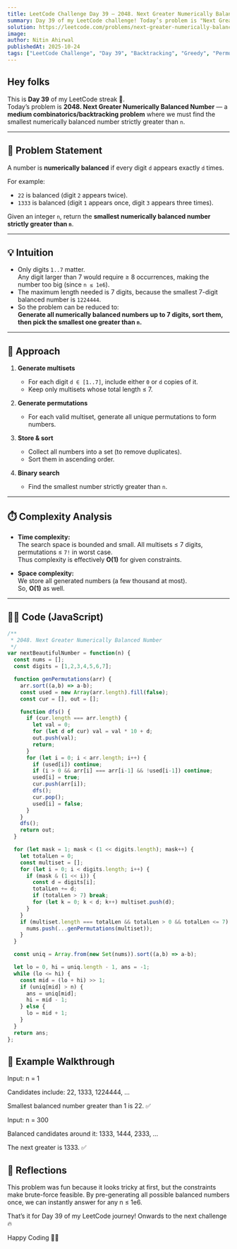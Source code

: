 ```yaml
---
title: LeetCode Challenge Day 39 — 2048. Next Greater Numerically Balanced Number  
summary: Day 39 of my LeetCode challenge! Today’s problem is "Next Greater Numerically Balanced Number". I explain the idea of numerically balanced numbers, show how to pre-generate all valid candidates, and share my JavaScript solution with complexity analysis.  
solution: https://leetcode.com/problems/next-greater-numerically-balanced-number/solutions/7304908/2048-next-greater-numerically-balanced-n-7bgv
image:  
author: Nitin Ahirwal  
publishedAt: 2025-10-24  
tags: ["LeetCode Challenge", "Day 39", "Backtracking", "Greedy", "Permutations", "JavaScript", "Medium", "Portfolio"]  
---
```


## Hey folks

This is **Day 39** of my LeetCode streak 🚀.  
Today’s problem is **2048. Next Greater Numerically Balanced Number** — a **medium combinatorics/backtracking problem** where we must find the smallest numerically balanced number strictly greater than `n`.

---

## 📌 Problem Statement

A number is **numerically balanced** if every digit `d` appears exactly `d` times.  

For example:  
- `22` is balanced (digit `2` appears twice).  
- `1333` is balanced (digit `1` appears once, digit `3` appears three times).  

Given an integer `n`, return the **smallest numerically balanced number strictly greater than `n`**.

---

## 💡 Intuition

- Only digits `1..7` matter.  
  Any digit larger than 7 would require ≥ 8 occurrences, making the number too big (since `n ≤ 1e6`).  
- The maximum length needed is 7 digits, because the smallest 7-digit balanced number is `1224444`.  
- So the problem can be reduced to:  
  **Generate all numerically balanced numbers up to 7 digits, sort them, then pick the smallest one greater than `n`.**

---

## 🔑 Approach

1. **Generate multisets**  
   - For each digit `d ∈ [1..7]`, include either `0` or `d` copies of it.  
   - Keep only multisets whose total length ≤ 7.  

2. **Generate permutations**  
   - For each valid multiset, generate all unique permutations to form numbers.  

3. **Store & sort**  
   - Collect all numbers into a set (to remove duplicates).  
   - Sort them in ascending order.  

4. **Binary search**  
   - Find the smallest number strictly greater than `n`.  

---

## ⏱️ Complexity Analysis

- **Time complexity:**  
  The search space is bounded and small. All multisets ≤ 7 digits, permutations ≤ `7!` in worst case.  
  Thus complexity is effectively **O(1)** for given constraints.  

- **Space complexity:**  
  We store all generated numbers (a few thousand at most).  
  So, **O(1)** as well.  

---

## 🧑‍💻 Code (JavaScript)

```javascript
/**
 * 2048. Next Greater Numerically Balanced Number
 */
var nextBeautifulNumber = function(n) {
  const nums = [];
  const digits = [1,2,3,4,5,6,7];

  function genPermutations(arr) {
    arr.sort((a,b) => a-b);
    const used = new Array(arr.length).fill(false);
    const cur = [], out = [];

    function dfs() {
      if (cur.length === arr.length) {
        let val = 0;
        for (let d of cur) val = val * 10 + d;
        out.push(val);
        return;
      }
      for (let i = 0; i < arr.length; i++) {
        if (used[i]) continue;
        if (i > 0 && arr[i] === arr[i-1] && !used[i-1]) continue;
        used[i] = true;
        cur.push(arr[i]);
        dfs();
        cur.pop();
        used[i] = false;
      }
    }
    dfs();
    return out;
  }

  for (let mask = 1; mask < (1 << digits.length); mask++) {
    let totalLen = 0;
    const multiset = [];
    for (let i = 0; i < digits.length; i++) {
      if (mask & (1 << i)) {
        const d = digits[i];
        totalLen += d;
        if (totalLen > 7) break;
        for (let k = 0; k < d; k++) multiset.push(d);
      }
    }
    if (multiset.length === totalLen && totalLen > 0 && totalLen <= 7) {
      nums.push(...genPermutations(multiset));
    }
  }

  const uniq = Array.from(new Set(nums)).sort((a,b) => a-b);

  let lo = 0, hi = uniq.length - 1, ans = -1;
  while (lo <= hi) {
    const mid = (lo + hi) >> 1;
    if (uniq[mid] > n) {
      ans = uniq[mid];
      hi = mid - 1;
    } else {
      lo = mid + 1;
    }
  }
  return ans;
};
```

## 🧪 Example Walkthrough

Input:
n = 1

Candidates include: 22, 1333, 1224444, …

Smallest balanced number greater than 1 is 22. ✅

Input:
n = 300

Balanced candidates around it: 1333, 1444, 2333, …

The next greater is 1333. ✅

## 🎥 Reflections

This problem was fun because it looks tricky at first, but the constraints make brute-force feasible.
By pre-generating all possible balanced numbers once, we can instantly answer for any n ≤ 1e6.

That’s it for Day 39 of my LeetCode journey!
Onwards to the next challenge 🔥

Happy Coding 👨‍💻